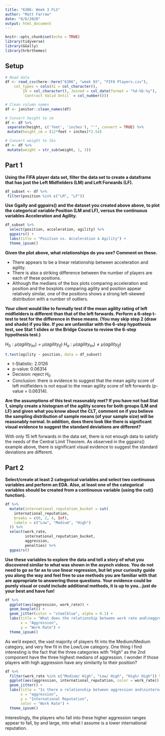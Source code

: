 ```yaml
---
title: "6306: Week 3 FLS"
author: "Matt Farrow"
date: "9/6/2020"
output: html_document
---
```


```r
knitr::opts_chunk$set(echo = TRUE)
library(tidyverse)
library(GGally)
library(hrbrthemes)
```

## Setup

```r
# Read data
df <- read_csv(here::here("6306", "week 03", "FIFA Players.csv"), 
    col_types = cols(X1 = col_character(), 
        ID = col_character(), Joined = col_date(format = "%d-%b-%y"), 
        `Contract Valid Until` = col_number()))

# Clean column names
df <- janitor::clean_names(df)

# Convert height to cm
df <- df %>% 
 separate(height, c('feet', 'inches'), "'", convert = TRUE) %>% 
 mutate(height_cm = (12*feet + inches)*2.54)

# Convert weight to lbs
df <- df %>% 
 mutate(weight = str_sub(weight, 1, 3))
```

## Part 1

**Using the FIFA player data set, filter the data set to create a dataframe that has just the Left Midfielders (LM) and Left Forwards (LF).**

```r
df_subset <- df %>% 
 filter(position %in% c("LM", "LF"))
```

**Use Ggally and ggpairs() and the dataset you created above above, to plot the categorical variable Position (LM and LF), versus the continuous variables Acceleration and Agility.**

```r
df_subset %>% 
  select(position, acceleration, agility) %>% 
  ggpairs() +
  labs(title = "Position vs. Acceleration & Agility") +
  theme_ipsum()
```

**Given the plot above, what relationships do you see? Comment on these.**

- There appears to be a linear relationship between acceleration and agility. 
- There is also a striking difference between the number of players are each of these positions. 
- Although the medians of the box plots comparing acceleration and position and the boxplots comparing agility and position appear relatively similar, one of the positions shows a strong left-skewed distribution with a number of outliers. 

**Your client would like to formally test if the mean agility rating of left midfielders is different than that of the left forwards. Perform a 6–step t-test to test for the difference in these means. (You may skip step 2 (draw and shade) if you like. If you are unfamiliar with the 6-step hypothesis test, see Stat 1 slides or the Bridge Course to review the 6-step hypothesis test.)**

$H_0: μ(agility_{lm}) = μ(agility_{lf})$
$H_a: μ(agility_{lm}) ≠ μ(agility_{lf})$

```r
t.test(agility ~ position, data = df_subset)
```

- t-Statistic: 2.0126
- p-value: 0.06314
- Decision: reject $H_0$
- Conclusion: there is evidence to suggest that the mean agiity score of left midfielders is not equal to the mean agility score of left forwards (p-value = 0.06314).

**Are the assumptions of this test reasonably met? If you have not had Stat 1, simply create a histogram of the agility scores for both groups (LM and LF) and given what you know about the CLT, comment on if you believe the sampling distribution of sample means (of your sample size) will be reasonably normal. In addition, does there look like there is significant visual evidence to suggest the standard deviations are different?**

With only 15 left forwards in the data set, there is not enough data to satisfy the needs of the Central Limit Theorem. As observed in the ggpairs() example above, there is significant visual evidence to suggest the standard deviations are different. 

## Part 2

**Select/create at least 2 categorical variables and select two continuous variables and perform an EDA. Also, at least one of the categorical variables should be created from a continuous variable (using the cut() function).**

```r
df %>%
  mutate(international_reputation_bucket = cut(
    international_reputation,
    breaks = c(0, 2, 4, Inf),
    labels = c("Low", "Medium", "High")
  )) %>%
  select(work_rate,
         international_reputation_bucket,
         aggression,
         penalties) %>%
  ggpairs()
```


**Use these variables to explore the data and tell a story of what you discovered similar to what was shown in the asynch videos. You do not need to go so far as to use linear regression, but let your curiosity guide you along the way and feel free to use methods you are familiar with that are appropriate to answering those questions. Your evidence could be purely visual or could include additional methods, it is up to you…just do your best and have fun!**

```r
df %>% 
  ggplot(aes(aggression, work_rate)) +
  geom_boxplot() +
  geom_jitter(color = "steelblue", alpha = 0.1) +
  labs(title = "What does the relationship between work rate and\naggression look like?",
       x = "Aggression",
       y = "Work Rate") +
  theme_ipsum()
```

As we'd expect, the vast majority of players fit into the Medium/Medium category, and very few fit in the Low/Low category. One thing I find interesting is the fact that the three categories with "High" as the 2nd component have the three highest medians of aggression. I wonder if those players with high aggression have any similarity to their position?

```r
df %>% 
  filter(work_rate %in% c("Medium/ High", "Low/ High", "High/ High")) %>% 
  ggplot(aes(aggression, international_reputation, color = work_rate)) +
  geom_jitter() +
  labs(title = "Is there a relationship between aggression and\ninternational reputation?",
       x = "aggression",
       y = "International Reputation",
       color = "Work Rate") +
  theme_ipsum()
```

Interestingly, the players who fall into these higher aggression ranges appear to fall, by and large, into what I assume is a lower international reputation. 